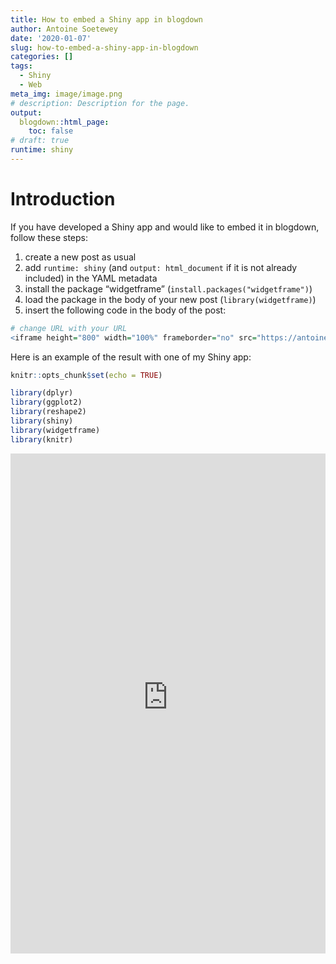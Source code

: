 ```yaml
---
title: How to embed a Shiny app in blogdown
author: Antoine Soetewey
date: '2020-01-07'
slug: how-to-embed-a-shiny-app-in-blogdown
categories: []
tags:
  - Shiny
  - Web
meta_img: image/image.png
# description: Description for the page.
output:
  blogdown::html_page:
    toc: false
# draft: true
runtime: shiny
---
```


# Introduction

If you have developed a Shiny app and would like to embed it in blogdown, follow these steps:

1. create a new post as usual
1. add `runtime: shiny` (and `output: html_document` if it is not already included) in the YAML metadata
1. install the package "widgetframe" (`install.packages("widgetframe")`)
1. load the package in the body of your new post (`library(widgetframe)`)
1. insert the following code in the body of the post:

```r
# change URL with your URL
<iframe height="800" width="100%" frameborder="no" src="https://antoinesoetewey.shinyapps.io/statistics-201/"> </iframe>
```

Here is an example of the result with one of my Shiny app:

```r
knitr::opts_chunk$set(echo = TRUE)

library(dplyr)
library(ggplot2)
library(reshape2)
library(shiny)
library(widgetframe)
library(knitr)
```

<iframe height="800" width="100%" frameborder="no" src="https://antoinesoetewey.shinyapps.io/statistics-201/"> </iframe>